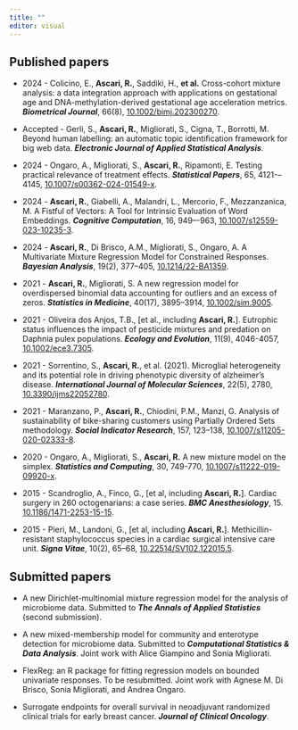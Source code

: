 ---
title: ""
editor: visual
---

## Published papers

-   2024 - Colicino, E., **Ascari, R.**, Saddiki, H., **et al.** Cross-cohort mixture analysis: a data integration approach with applications on gestational age and DNA-methylation-derived gestational age acceleration metrics. [***Biometrical Journal***]{.text-primary}, 66(8), [10.1002/bimj.202300270](https://dx.doi.org/10.1002/bimj.202300270).

-   Accepted - Gerli, S., **Ascari, R.**, Migliorati, S., Cigna, T., Borrotti, M. Beyond human labelling: an automatic topic identification framework for big web data. [***Electronic Journal of Applied Statistical Analysis***]{.text-primary}.

-   2024 - Ongaro, A., Migliorati, S., **Ascari, R.**, Ripamonti, E. Testing practical relevance of treatment effects. [***Statistical Papers***]{.text-primary}, 65, 4121-–4145, [10.1007/s00362-024-01549-x](https://dx.doi.org/10.1007/s00362-024-01549-x).

-   2024 - **Ascari, R.**, Giabelli, A., Malandri, L., Mercorio, F., Mezzanzanica, M. A Fistful of Vectors: A Tool for Intrinsic Evaluation of Word Embeddings. [***Cognitive Computation***]{.text-primary}, 16, 949–-963, [10.1007/s12559-023-10235-3](https://dx.doi.org/10.1007/s12559-023-10235-3).

-   2024 - **Ascari, R.**, Di Brisco, A.M., Migliorati, S., Ongaro, A. A Multivariate Mixture Regression Model for Constrained Responses. [***Bayesian Analysis***]{.text-primary}, 19(2), 377--405, [10.1214/22-BA1359](https://dx.doi.org/10.1214/22-BA1359).

-   2021 - **Ascari, R.**, Migliorati, S. A new regression model for overdispersed binomial data accounting for outliers and an excess of zeros. [***Statistics in Medicine***]{.text-primary}, 40(17), 3895--3914, [10.1002/sim.9005](https://doi.org/10.1002/sim.9005).

-   2021 - Oliveira dos Anjos, T.B., \[et al., including **Ascari, R.**\]. Eutrophic status influences the impact of pesticide mixtures and predation on Daphnia pulex populations. [***Ecology and Evolution***]{.text-primary}, 11(9), 4046-4057, [10.1002/ece3.7305](https://doi.org/10.1002/ece3.7305).

-   2021 - Sorrentino, S., **Ascari, R.**, et al. (2021). Microglial heterogeneity and its potential role in driving phenotypic diversity of alzheimer’s disease. [***International Journal of Molecular Sciences***]{.text-primary}, 22(5), 2780, [10.3390/ijms22052780](https://doi.org/10.3390/ijms22052780).

-   2021 - Maranzano, P., **Ascari, R.**, Chiodini, P.M., Manzi, G. Analysis of sustainability of bike-sharing customers using Partially Ordered Sets methodology. [***Social Indicator Research***]{.text-primary}, 157, 123--138, [10.1007/s11205-020-02333-8](https://doi.org/10.1007/s11205-020-02333-8).

-   2020 - Ongaro, A., Migliorati, S., **Ascari, R.** A new mixture model on the simplex. [***Statistics and Computing***]{.text-primary}, 30, 749-770, [10.1007/s11222-019-09920-x](https://doi.org/10.1007/s11222-019-09920-x).

-   2015 - Scandroglio, A., Finco, G., \[et al, including **Ascari, R.**\]. Cardiac surgery in 260 octogenarians: a case series. [***BMC Anesthesiology***]{.text-primary}, 15. [10.1186/1471-2253-15-15](https://doi.org/10.1186/1471-2253-15-15).

-   2015 - Pieri, M., Landoni, G., \[et al, including **Ascari, R.**\]. Methicillin-resistant staphylococcus species in a cardiac surgical intensive care unit. [***Signa Vitae***]{.text-primary}, 10(2), 65--68, [10.22514/SV102.122015.5](https://doi.org/10.22514/SV102.122015.5).

## Submitted papers

-   A new Dirichlet-multinomial mixture regression model for the analysis of microbiome data. Submitted to [***The Annals of Applied Statistics***]{.text-primary} (second submission).

-   A new mixed-membership model for community and enterotype detection for microbiome data. Submitted to [***Computational Statistics & Data Analysis***]{.text-primary}. Joint work with Alice Giampino and Sonia Migliorati.

-   FlexReg: an R package for fitting regression models on bounded univariate responses. To be resubmitted. Joint work with Agnese M. Di Brisco, Sonia Migliorati, and Andrea Ongaro.

-   Surrogate endpoints for overall survival in neoadjuvant randomized clinical trials for early breast cancer. [***Journal of Clinical Oncology***]{.text-primary}.
